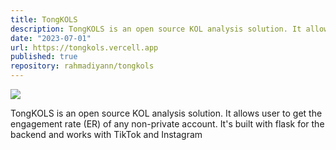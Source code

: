 ```yaml
---
title: TongKOLS
description: TongKOLS is an open source KOL analysis solution. It allows user to get the engagement rate (ER) of any non-private account. It's built with flask for the backend and works with TikTok and Instagram
date: "2023-07-01"
url: https://tongkols.vercell.app
published: true
repository: rahmadiyann/tongkols
---
```



[![](https://unkey.dev/images/landing/app.png)](https://tongkols.vercell.app)

TongKOLS is an open source KOL analysis solution. It allows user to get the engagement rate (ER) of any non-private account. It's built with flask for the backend and works with TikTok and Instagram
